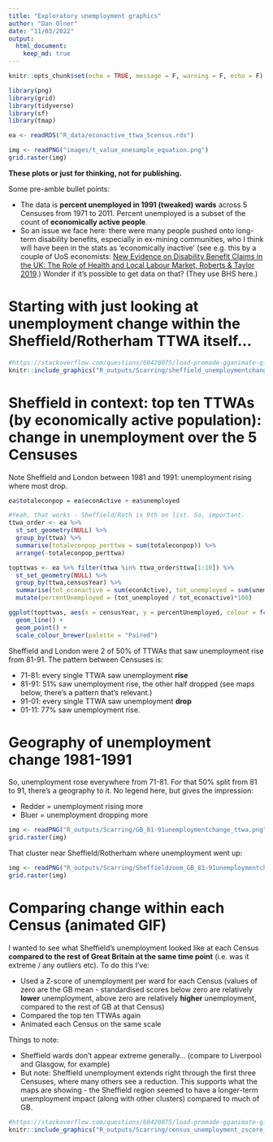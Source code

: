 ```yaml
---
title: "Exploratory unemployment graphics"
author: "Dan Olner"
date: "11/03/2022"
output: 
  html_document:
    keep_md: true
---
```


```r
knitr::opts_chunk$set(echo = TRUE, message = F, warning = F, echo = F)
```

```r
library(png)
library(grid)
library(tidyverse)
library(sf)
library(tmap)

ea <- readRDS("R_data/econactive_ttwa_5census.rds")
```

```r
img <- readPNG("images/t_value_onesample_equation.png")
grid.raster(img)
```

**These plots or just for thinking, not for publishing.**

Some pre-amble bullet points:

* The data is **percent unemployed in 1991 (tweaked) wards** across 5 Censuses from 1971 to 2011. Percent unemployed is a subset of the count of **economically active people**.
* So an issue we face here: there were many people pushed onto long-term disability benefits, especially in ex-mining communities, who I think will have been in the stats as 'economically inactive' (see e.g. this by a couple of UoS economists: [New Evidence on Disability Benefit Claims in
the UK: The Role of Health and Local Labour
Market, Roberts & Taylor 2019](https://www.sheffield.ac.uk/media/7133/download).) Wonder if it's possible to get data on that? (They use BHS here.)


# Starting with just looking at unemployment change within the Sheffield/Rotherham TTWA itself...

```r
#https://stackoverflow.com/questions/60420075/load-premade-gganimate-gif-into-rmarkdown-chunk-to-caption
knitr::include_graphics("R_outputs/Scarring/sheffield_unemploymentchange5census.gif")
```


# Sheffield in context: top ten TTWAs (by economically active population): change in unemployment over the 5 Censuses

Note Sheffield and London between 1981 and 1991: unemployment rising where most drop.

```r
ea$totaleconpop = ea$econActive + ea$unemployed

#Yeah, that works - Sheffield/Roth is 9th on list. So, important.
ttwa_order <- ea %>%
  st_set_geometry(NULL) %>% 
  group_by(ttwa) %>% 
  summarise(totaleconpop_perttwa = sum(totaleconpop)) %>% 
  arrange(-totaleconpop_perttwa)

topttwas <- ea %>% filter(ttwa %in% ttwa_order$ttwa[1:10]) %>% 
  st_set_geometry(NULL) %>% 
  group_by(ttwa,censusYear) %>% 
  summarise(tot_econactive = sum(econActive), tot_unemployed = sum(unemployed)) %>% 
  mutate(percentUnemployed = (tot_unemployed / tot_econactive)*100)

ggplot(topttwas, aes(x = censusYear, y = percentUnemployed, colour = fct_reorder(ttwa,-percentUnemployed))) +
  geom_line() +
  geom_point() +
  scale_colour_brewer(palette = "Paired")
```

Sheffield and London were 2 of 50% of TTWAs that saw unemployment rise from 81-91. The pattern between Censuses is:

* 71-81: every single TTWA saw unemployment **rise**
* 81-91: 51% saw unemployment rise, the other half dropped (see maps below, there's a pattern that's relevant.)
* 91-01: every single TTWA saw unemployment **drop**
* 01-11: 77% saw unemployment rise.

# Geography of unemployment change 1981-1991

So, unemployment rose everywhere from 71-81. For that 50% split from 81 to 91, there's a geography to it. No legend here, but gives the impression: 

* Redder = unemployment rising more
* Bluer = unemployment dropping more

```r
img <- readPNG("R_outputs/Scarring/GB_81-91unemploymentchange_ttwa.png")
grid.raster(img)
```

That cluster near Sheffield/Rotherham where unemployment went up:

```r
img <- readPNG("R_outputs/Scarring/Sheffieldzoom_GB_81-91unemploymentchange_ttwa.png")
grid.raster(img)
```


# Comparing change within each Census (animated GIF)

I wanted to see what Sheffield's unemployment looked like at each Census **compared to the rest of Great Britain at the same time point** (i.e. was it extreme / any outliers etc). To do this I've:

* Used a Z-score of unemployment per ward for each Census (values of zero are the GB mean - standardised scores below zero are relatively **lower** unemployment, above zero are relatively **higher** unemployment, compared to the rest of GB at that Census)
* Compared the top ten TTWAs again
* Animated each Census on the same scale

Things to note:

* Sheffield wards don't appear extreme generally... (compare to Liverpool and Glasgow, for example)
* But note: Sheffield unemployment extends right through the first three Censuses, where many others see a reduction. This supports what the maps are showing - the Sheffield region seemed to have a longer-term unemployment impact (along with other clusters) compared to much of GB.


```r
#https://stackoverflow.com/questions/60420075/load-premade-gganimate-gif-into-rmarkdown-chunk-to-caption
knitr::include_graphics("R_outputs/Scarring/census_unemployment_zscore_violinplots.gif")
```






